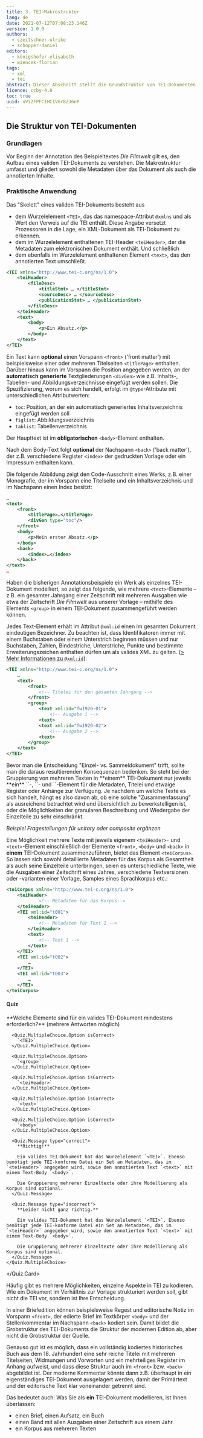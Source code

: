 ```yaml
---
title: 3. TEI-Makrostruktur
lang: de
date: 2021-07-12T07:08:23.146Z
version: 1.0.0
authors:
  - czeitschner-ulrike
  - schopper-daniel
editors:
  - königshofer-elisabeth
  - wiencek-florian
tags:
  - xml
  - tei
abstract: Dieser Abschnitt stellt die Grundstruktur von TEI-Dokumenten vor.
licence: ccby-4.0
toc: true
uuid: uVi2FPFCIHCIVGr8Z36nP
---
```

## Die Struktur von TEI-Dokumenten

### Grundlagen

Vor Beginn der Annotation des Beispieltextes _Die Filmwelt_  gilt es, den Aufbau eines validen TEI-Dokuments zu verstehen. Die Makrostruktur umfasst und gliedert sowohl die Metadaten über das Dokument als auch die annotierten Inhalte.

### Praktische Anwendung

Das "Skelett" eines validen TEI-Dokuments besteht aus

- dem Wurzelelement `<TEI>`, das das namespace-Attribut `@xmlns` und als Wert den Verweis auf die TEI enthält. Diese Angabe versetzt Prozessoren in die Lage, ein XML-Dokument als TEI-Dokument zu erkennen.
- dem im Wurzelelement enthaltenen TEI-Header `<teiHeader>`, der die Metadaten zum elektronischen Dokument enthält. Und schließlich
- dem ebenfalls im Wurzelelement enthaltenen Element `<text>`, das den annotierten Text umschließt. 

```xml
<TEI xmlns="http://www.tei-c.org/ns/1.0">
	<teiHeader>
		<fileDesc>
			<titleStmt> … </titleStmt>
			<sourceDesc> … </sourceDesc>
			<publicationStmt> … </publicationStmt>
		</fileDesc>
	</teiHeader>
	<text>
		<body>
			<p>Ein Absatz.</p>
		</body>
	</text>
</TEI>
```

Ein Text kann **optional** einen Vorspann `<front>` ('front matter') mit beispielsweise einer oder mehreren Titelseiten `<titlePage>` enthalten. Darüber hinaus kann im Vorspann die Position angegeben werden, an der **automatisch generierte** Textgliederungen `<divGen>` wie z.B. Inhalts-, Tabellen- und Abbildungsverzeichnisse eingefügt werden sollen. Die Spezifizierung, worum es sich handelt, erfolgt im `@type`-Attribute mit unterschiedlichen Attributwerten:

- `toc`: Position, an der ein automatisch generiertes Inhaltsverzeichnis eingefügt werden soll
- `figlist`: Abbildungsverzeichnis
- `tablist`: Tabellenverzeichnis

Der Haupttext ist im **obligatorischen** `<body>`-Element enthalten.

Nach dem Body-Text folgt **optional** der Nachspann `<back>` ('back matter'), der z.B. verschiedene Register `<index>` der gedruckten Vorlage oder ein Impressum enthalten kann.

Die folgende Abbildung zeigt den Code-Ausschnitt eines Werks, z.B. einer Monografie, der im Vorspann eine Titelseite und ein Inhaltsverzeichnis und im Nachspann einen Index besitzt:

```xml
…
<text>
	<front>
		<titlePage>…</titlePage>
		<divGen type="toc"/>
	</front>
	<body>
		<p>Mein erster Absatz.</p>
	</body>
	<back>
		<index>…</index>
	</back>
</text>
…
```

Haben die bisherigen Annotationsbeispiele ein Werk als einzelnes TEI-Dokument modelliert, so zeigt das folgende, wie mehrere `<text>`-Elemente – z.B. ein gesamter Jahrgang einer Zeitschrift mit mehreren Ausgaben wie etwa der Zeitschrift _Die Filmwelt_ aus unserer Vorlage –  mithilfe des Elements `<group>` in einem TEI-Dokument zusammengeführt werden können.

Jedes Text-Element erhält im Attribut `@xml:id` einen im gesamten Dokument eindeutigen Bezeichner. Zu beachten ist, dass Identifikatoren immer mit einem Buchstaben oder einem Unterstrich beginnen müssen und nur Buchstaben, Zahlen, Bindestriche, Unterstriche, Punkte und bestimmte Erweiterungszeichen enthalten dürfen um als valides XML zu gelten. ([\> Mehr Informationen zu `@xml:id`](https://teibyexample.org/tutorials/TBED01v00.htm?target=globalattributes#xmlid)):

```xml
<TEI xmlns="http://www.tei-c.org/ns/1.0">
	…
	<text>
		<front>
			<!-- Titelei für den gesamten Jahrgang -->
		</front>
		<group>
			<text xml:id="fw1920-01">
				<!-- Ausgabe 1 -->
			<text>
			<text xml:id="fw1920-02">
				<!-- Ausgabe 2 -->
			<text>
		</group>
	</text>
</TEI>
```

<SideNote type="note" title="Merke">
Bevor man die Entscheidung "Einzel- vs. Sammeldokument" trifft, sollte man die daraus resultierenden Konsequenzen bedenken. So steht bei der Gruppierung von mehreren Texten in **einem** TEI-Dokument nur jeweils **ein** `<teiHeader>`-, `<front>`- und `<back>`-Element für die Metadaten, Titelei und etwaige Register oder Anhänge zur Verfügung. Je nachdem um welche Texte es sich handelt, hängt es also davon ab, ob eine solche "Zusammenfassung" als ausreichend betrachtet wird und übersichtlich zu bewerkstelligen ist, oder die Möglichkeiten der granularen Beschreibung und Wiedergabe der Einzelteile zu sehr einschränkt.

*Beispiel Fragestellungen für unitary oder composite ergänzen*
</SideNote>

Eine Möglichkeit mehrere Texte mit jeweils eigenem `<teiHeader>-` und `<text>`-Element einschließlich der Elemente `<front>`, `<body>` und `<back>` in **einem** TEI-Dokument zusammenzuführen, bietet das Element `<teiCorpus>`. So lassen sich sowohl detaillierte Metadaten für das Korpus als Gesamtheit als auch seine Einzelteile unterbringen, seien es unterschiedliche Texte, wie die Ausgaben einer Zeitschrift eines Jahres, verschiedene Textversionen oder -varianten einer Vorlage, Samples eines Sprachkorpus etc.:

```xml
<teiCorpus xmlns="http://www.tei-c.org/ns/1.0">
	<teiHeader>
			<!-- Metadaten für das Korpus-->
	</teiHeader>
	<TEI xml:id="t001">
		<teiHeader>
			<!-- Metadaten für Text 1 -->
		</teiHeader>
		<text>
			<!-- Text 1 -->
		</text>
	</TEI>
	<TEI xml:id="t002">
		…
	</TEI>
	<TEI xml:id="t003">
		…
	</TEI>
</teiCorpus>
```

#### Quiz

<Quiz>
  <Quiz.Card>
    <Quiz.MultipleChoice>
      <Quiz.Question>
        **Welche Elemente sind für ein valides TEI-Dokument mindestens erforderlich?** (mehrere Antworten möglich)
      </Quiz.Question>

      <Quiz.MultipleChoice.Option isCorrect>
        `<TEI>`
      </Quiz.MultipleChoice.Option>

      <Quiz.MultipleChoice.Option>
        `<group>`
      </Quiz.MultipleChoice.Option>

      <Quiz.MultipleChoice.Option isCorrect>
        `<teiHeader>`
      </Quiz.MultipleChoice.Option>

      <Quiz.MultipleChoice.Option isCorrect>
        `<text>`
      </Quiz.MultipleChoice.Option>

      <Quiz.MultipleChoice.Option isCorrect>
        `<body>`
      </Quiz.MultipleChoice.Option>

      <Quiz.Message type="correct">
        **Richtig!**

        Ein valides TEI-Dokument hat das Wurzelelement `<TEI>`. Ebenso benötigt jede TEI-konforme Datei ein Set an Metadaten, das im `<teiHeader>` angegeben wird, sowie den annotierten Text `<text>` mit einem Text-Body `<body>`.

        Die Gruppierung mehrerer Einzeltexte oder ihre Modellierung als Korpus sind optional.
      </Quiz.Message>

      <Quiz.Message type="incorrect">
        **Leider nicht ganz richtig.**

        Ein valides TEI-Dokument hat das Wurzelelement `<TEI>`. Ebenso benötigt jede TEI-konforme Datei ein Set an Metadaten, das im `<teiHeader>` angegeben wird, sowie den annotierten Text `<text>` mit einem Text-Body `<body>`.

        Die Gruppierung mehrerer Einzeltexte oder ihre Modellierung als Korpus sind optional.
      </Quiz.Message>
    </Quiz.MultipleChoice>
  </Quiz.Card>
</Quiz>


<SideNote type="note" title="Merke">
Häufig gibt es mehrere Möglichkeiten, einzelne Aspekte in TEI zu kodieren. Wie ein Dokument im Verhältnis zur Vorlage strukturiert werden soll, gibt nicht die TEI vor, sondern ist Ihre Entscheidung.
</SideNote>

In einer Briefedition können beispielsweise Regest und editorische Notiz im Vorspann `<front>`, der edierte Brief im Textkörper `<body>` und der Stellenkommentar im Nachspann `<back>` kodiert sein. Damit bildet die Grobstruktur des TEI-Dokuments die Struktur der modernen Edition ab, aber nicht die Grobstruktur der Quelle.

Genauso gut ist es möglich, dass ein vollständig kodiertes historisches Buch aus dem 18. Jahrhundert eine sehr reiche Titelei mit mehreren Titelseiten, Widmungen und Vorworten und ein mehrteiliges Register im Anhang aufweist, und dass diese Struktur auch im `<front>` bzw. `<back>` abgebildet ist. Der moderne Kommentar könnte dann z.B. überhaupt in ein eigenständiges TEI-Dokument ausgelagert werden, damit der Primärtext und der editorische Text klar voneinander getrennt sind.

Das bedeutet auch: Was Sie als **ein** TEI-Dokument modellieren, ist Ihnen überlassen:

- einen Brief, einen Aufsatz, ein Buch
- einen Band mit allen Ausgaben einer Zeitschrift aus einem Jahr
- ein Korpus aus mehreren Texten